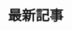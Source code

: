 ---
title: "最新記事"
description: "BizMapに公開された最新の記事一覧です。"
blocks:
  - name: "HEADER"
    title: "最新記事"
---